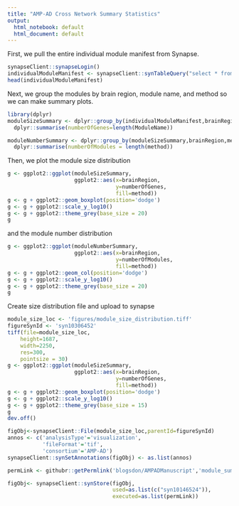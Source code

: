 ```yaml
---
title: "AMP-AD Cross Network Summary Statistics"
output:
  html_notebook: default
  html_document: default
---
```


First, we pull the entire individual module manifest from Synapse.

```r
synapseClient::synapseLogin()
individualModuleManifest <- synapseClient::synTableQuery("select * from syn10146524")@values
head(individualModuleManifest)
```

Next, we group the modules by brain region, module name, and method so we can make summary plots.

```r
library(dplyr)
moduleSizeSummary <- dplyr::group_by(individualModuleManifest,brainRegion,ModuleName,method)%>%
  dplyr::summarise(numberOfGenes=length(ModuleName))

moduleNumberSummary <- dplyr::group_by(moduleSizeSummary,brainRegion,method) %>%
  dplyr::summarise(numberOfModules = length(method))
```

Then, we plot the module size distribution

```r
g <- ggplot2::ggplot(moduleSizeSummary, 
                     ggplot2::aes(x=brainRegion,
                                  y=numberOfGenes,
                                  fill=method))
g <- g + ggplot2::geom_boxplot(position='dodge')
g <- g + ggplot2::scale_y_log10()
g <- g + ggplot2::theme_grey(base_size = 20) 
g
```

and the module number distribution

```r
g <- ggplot2::ggplot(moduleNumberSummary, 
                     ggplot2::aes(x=brainRegion,
                                  y=numberOfModules,
                                  fill=method))
g <- g + ggplot2::geom_col(position='dodge')
g <- g + ggplot2::scale_y_log10()
g <- g + ggplot2::theme_grey(base_size = 20) 
g
```

Create size distribution file and upload to synapse

```r
module_size_loc <- 'figures/module_size_distribution.tiff'
figureSynId <- 'syn10306452'
tiff(file=module_size_loc,
    height=1687,
    width=2250,
    res=300,
    pointsize = 30)
g <- ggplot2::ggplot(moduleSizeSummary, 
                     ggplot2::aes(x=brainRegion,
                                  y=numberOfGenes,
                                  fill=method))
g <- g + ggplot2::geom_boxplot(position='dodge')
g <- g + ggplot2::scale_y_log10()
g <- g + ggplot2::theme_grey(base_size = 15) 
g
dev.off()

figObj<-synapseClient::File(module_size_loc,parentId=figureSynId)
annos <- c('analysisType'='visualization',
           'fileFormat'='tif',
           'consortium'='AMP-AD')
synapseClient::synSetAnnotations(figObj) <- as.list(annos)

permLink <- githubr::getPermlink('blogsdon/AMPADManuscript','module_summary_statistics.Rmd')

figObj<- synapseClient::synStore(figObj,
                                 used=as.list(c("syn10146524")),
                                 executed=as.list(permLink))
```
